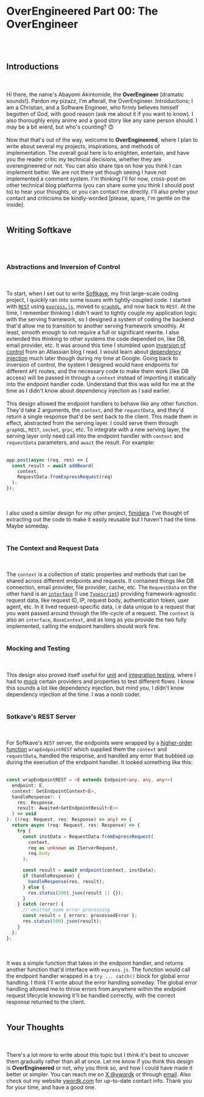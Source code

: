 # OverEngineered Part 00: The OverEngineer
<br></br>
## Introductions
<br></br>
Hi there, the name's Abayomi Akintomide, the **OverEngineer** [dramatic sounds!]. Pardon my pizazz, I'm afterall, the OverEngineer. Introductions; I am a Christian, and a Software Engineer, who firmly believes himself begotten of God, with good reason (ask me about it if you want to know). I also thoroughly enjoy anime and a good story like any sane person should. I may be a bit wierd, but who's counting? 😊
<br></br>
Now that that's out of the way, welcome to **OverEngineered**, where I plan to write about several my projects, inspirations, and methods of implementation. The overall goal here is to enlighten, entertain, and have you the reader critic my technical decisions, whether they are overengineered or not. You can also share tips on how you think I can implement better. We are not there yet though seeing I have not implemented a comment system. I'm thinking I'll for now, cross-post on other technical blog platforms (you can share some you think I should post to) to hear your thoughts, or you can contact me directly. I'll also prefer your contact and criticisms be kindly-worded [please, spare, I'm gentle on the inside].
<br></br>
## Writing Softkave
<br></br>
### Abstractions and Inversion of Control
<br></br>
To start, when I set out to write [Softkave](https://www.softkave.com), my first large-scale coding project, I quickly ran into some issues with tightly-coupled code. I started with [`REST`](https://en.wikipedia.org/wiki/Representational_state_transfer) using [`express.js`](https://expressjs.com/), moved to [`graphQL`](https://graphql.org/), and now back to `REST`. At the time, I remember thinking I didn't want to tightly couple my application logic with the serving framework, so I designed a system of coding the backend that'd allow me to transition to another serving framework smoothly. At least, smooth enough to not require a full or significant rewrite. I also extended this thinking to other systems the code depended on, like DB, email provider, etc. It was around this time I stumbled upon [inversion of control](https://en.wikipedia.org/wiki/Inversion_of_control) from an Atlassian blog I read. I would learn about [dependency injection](https://en.wikipedia.org/wiki/Dependency_injection) much later though during my time at Google. Going back to inversion of control, the system I designed would have endpoints for different `API` routes, and the necessary code to make them work (like DB access) will be passed in through a `context` instead of importing it statically into the endpoint handler code. Understand that this was wild for me at the time as I didn't know about dependency injection as I said earlier.
<br></br>
This design allowed the endpoint handlers to behave like any other function. They'd take 2 arguments, the `context`, and the `requestData`, and they'd return a single response that'd be sent back to the client. This made them in effect, abstracted from the serving layer. I could serve them through `graphQL`, `REST`, `socket`, `grpc`, etc. To integrate with a new serving layer, the serving layer only need call into the endpoint handler with `context` and `requestData` parameters, and `await` the result. For example:
<br></br>
```typescript
app.post(async (req, res) => {
  const result = await addBoard(
    context, 
    RequestData.fromExpressRequest(req)
  );
});
```
<br></br>
I also used a similar design for my other project, [fimidara](https://www.fimidara.com). I've thought of extracting out the code to make it easily reusable but I haven't had the time. Maybe someday.
<br></br>
### The Context and Request Data
<br></br>
The `context` is a collection of static properties and methods that can be shared across different endpoints and requests. It contained things like DB connection, email provider, file provider, cache, etc. The `RequestData` on the other hand is an [`interface`](https://www.typescriptlang.org/docs/handbook/interfaces.html) (I use [`Typescript`](https://www.typescriptlang.org/)) providing framework-agnostic request data, like request ID, IP, request body, authentication token, user agent, etc. In it lived request-specific data, i.e data unique to a request that you want passed around through the life-cycle of a request. The `context` is also an `interface`, `BaseContext`, and as long as you provide the two fully implemented, calling the endpoint handlers should work fine.
<br></br>
### Mocking and Testing
<br></br>
This design also proved itself useful for [unit](https://en.wikipedia.org/wiki/Unit_testing) and [integration testing](https://en.wikipedia.org/wiki/Integration_testing), where I had to [mock](https://en.wikipedia.org/wiki/Mock_object) certain providers and properties to test different flows. I know this sounds a lot like dependency injection, but mind you, I didn't know dependency injection at the time. I was a noob coder.
<br></br>
### Sotkave's REST Server
<br></br>
For Softkave's `REST` server, the endpoints were wrapped by a [higher-order function](https://en.wikipedia.org/wiki/Higher-order_function) `wrapEndpointREST` which supplied them the `context` and `requestData`, handled the response, and handled any error that bubbled up during the execution of the endpoint handler. It looked something like this:
<br></br>
```typescript
const wrapEndpointREST = <E extends Endpoint<any, any, any>>(
  endpoint: E,
  context: GetEndpointContext<E>,
  handleResponse?: (
    res: Response,
    result: Awaited<GetEndpointResult<E>>
  ) => void
): ((req: Request, res: Response) => any) => {
  return async (req: Request, res: Response) => {
    try {
      const instData = RequestData.fromExpressRequest(
        context,
        req as unknown as IServerRequest,
        req.body
      );

      const result = await endpoint(context, instData);
      if (handleResponse) {
        handleResponse(res, result);
      } else {
        res.status(200).json(result || {});
      }
    } catch (error) {
      // omitted some error processing
      const result = { errors: processedError };
      res.status(500).json(result);
    }
  };
};
```
<br></br>
It was a simple function that takes in the endpoint handler, 
and returns another function that'd interface with `express.js`. 
The function would call the endpoint handler wrapped in a `try ... catch()` 
block for global error handling. I think I'll write about the error handling someday. 
The global error handling allowed me to throw errors from anywhere within the 
endpoint request lifecycle knowing it'll be handled correctly, with the correct response 
returned to the client.
<br></br>
## Your Thoughts
<br></br>
There's a lot more to write about this topic but 
I think it's best to uncover them gradually rather than all at once. 
Let me know if you think this design is **OverEngineered** or not, 
why you think so, and how I could have made it better or simpler. 
You can reach me on [X @ywordk](https://x.com/ywordk) or 
through [email](mailto:ywordk@gmail.com). 
Also check out my website [ywordk.com](https://www.ywordk.com) 
for up-to-date contact info. Thank you for your time, and have a good one.

